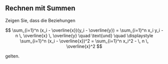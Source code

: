 ## Rechnen mit Summen

Zeigen Sie, dass die Beziehungen

$$
  \sum_{i=1}^n (x_i - \overline{x})(y_i - \overline{y}) = \sum_{i=1}^n x_i y_i - n \, \overline{x} \, \overline{y}
  \quad \text{und} \quad
  \displaystyle \sum_{i=1}^n (x_i - \overline{x})^2 = \sum_{i=1}^n x_i^2 - \, n \, \overline{x}^2
$$ 

gelten.
